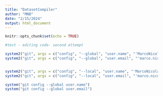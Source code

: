 ```yaml
---
title: "DatasetCompiler"
author: "MNB"
date: "2/15/2024"
output: html_document
---
```


```r
knitr::opts_chunk$set(echo = TRUE)
```

```r
#test - editing code- second attempt
```

```r
system2("git", args = c("config", "--global", "user.name", "'MarcoNicolaBinetti'"))
system2("git", args = c("config", "--global", "user.email", "'marco.nicola.binetti@gmail.com'"))


system2("git", args = c("config", "--local", "user.name", "'MarcoNicolaBinetti'"))
system2("git", args = c("config", "--local", "user.email", "'marco.nicola.binetti@gmail.com'"))

system("git config --global user.name")
system("git config --global user.email")

```

